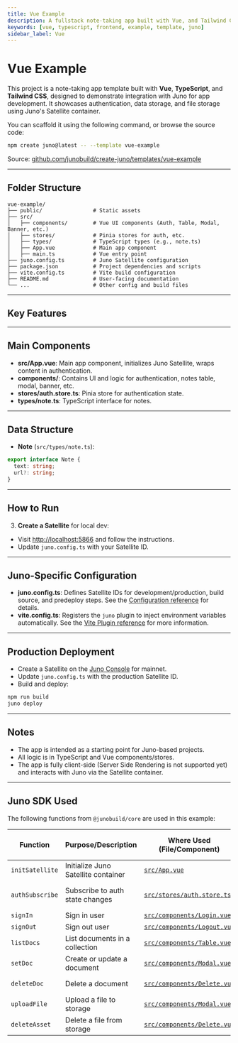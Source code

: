 ```yaml
---
title: Vue Example
description: A fullstack note-taking app built with Vue, and Tailwind CSS using Juno for authentication, data, and file storage.
keywords: [vue, typescript, frontend, example, template, juno]
sidebar_label: Vue
---
```


# Vue Example

This project is a note-taking app template built with **Vue**, **TypeScript**, and **Tailwind CSS**, designed to demonstrate integration with Juno for app development. It showcases authentication, data storage, and file storage using Juno's Satellite container.

You can scaffold it using the following command, or browse the source code:

```bash
npm create juno@latest -- --template vue-example
```

Source: [github.com/junobuild/create-juno/templates/vue-example](https://github.com/junobuild/create-juno/tree/main/templates/vue-example)

---

## Folder Structure

```
vue-example/
├── public/                # Static assets
├── src/
│   ├── components/        # Vue UI components (Auth, Table, Modal, Banner, etc.)
│   ├── stores/            # Pinia stores for auth, etc.
│   ├── types/             # TypeScript types (e.g., note.ts)
│   ├── App.vue            # Main app component
│   ├── main.ts            # Vue entry point
├── juno.config.ts         # Juno Satellite configuration
├── package.json           # Project dependencies and scripts
├── vite.config.ts         # Vite build configuration
├── README.md              # User-facing documentation
└── ...                    # Other config and build files
```

---

## Key Features


<KeyFeatures />

---

## Main Components

- **src/App.vue**: Main app component, initializes Juno Satellite, wraps content in authentication.
- **components/**: Contains UI and logic for authentication, notes table, modal, banner, etc.
- **stores/auth.store.ts**: Pinia store for authentication state.
- **types/note.ts**: TypeScript interface for notes.

---

## Data Structure

- **Note** (`src/types/note.ts`):

```ts
export interface Note {
  text: string;
  url?: string;
}
```

---

## How to Run


<HowToStart />

3. **Create a Satellite** for local dev:

- Visit [http://localhost:5866](http://localhost:5866) and follow the instructions.
- Update `juno.config.ts` with your Satellite ID.


<HowToRun />

---

## Juno-Specific Configuration

- **juno.config.ts**: Defines Satellite IDs for development/production, build source, and predeploy steps. See the [Configuration reference](../reference/configuration.mdx) for details.
- **vite.config.ts**: Registers the `juno` plugin to inject environment variables automatically. See the [Vite Plugin reference](../reference/plugins.mdx#vite-plugin) for more information.

---

## Production Deployment

- Create a Satellite on the [Juno Console](https://juno.build) for mainnet.
- Update `juno.config.ts` with the production Satellite ID.
- Build and deploy:

```bash
npm run build
juno deploy
```

---

## Notes

- The app is intended as a starting point for Juno-based projects.
- All logic is in TypeScript and Vue components/stores.
- The app is fully client-side (Server Side Rendering is not supported yet) and interacts with Juno via the Satellite container.

---

## Juno SDK Used

The following functions from `@junobuild/core` are used in this example:

| Function        | Purpose/Description                 | Where Used (File/Component)                                                                                                       | Juno Docs/Source Reference                                                                 |
| --------------- | ----------------------------------- | --------------------------------------------------------------------------------------------------------------------------------- | ------------------------------------------------------------------------------------------ |
| `initSatellite` | Initialize Juno Satellite container | [`src/App.vue`](https://github.com/junobuild/create-juno/blob/main/templates/vue-example/src/App.vue)                             | [Initialization](../setup-the-sdk#initialization)                                          |
| `authSubscribe` | Subscribe to auth state changes     | [`src/stores/auth.store.ts`](https://github.com/junobuild/create-juno/blob/main/templates/vue-example/src/stores/auth.store.ts)   | [Listening to Auth Changes](../build/authentication/development#listening-to-auth-changes) |
| `signIn`        | Sign in user                        | [`src/components/Login.vue`](https://github.com/junobuild/create-juno/blob/main/templates/vue-example/src/components/Login.vue)   | [Sign-in](../build/authentication/development#sign-in)                                     |
| `signOut`       | Sign out user                       | [`src/components/Logout.vue`](https://github.com/junobuild/create-juno/blob/main/templates/vue-example/src/components/Logout.vue) | [Sign-out](../build/authentication/development#sign-out)                                   |
| `listDocs`      | List documents in a collection      | [`src/components/Table.vue`](https://github.com/junobuild/create-juno/blob/main/templates/vue-example/src/components/Table.vue)   | [List documents](../build/datastore/development#list-documents)                            |
| `setDoc`        | Create or update a document         | [`src/components/Modal.vue`](https://github.com/junobuild/create-juno/blob/main/templates/vue-example/src/components/Modal.vue)   | [Add a document](../build/datastore/development#add-a-document)                            |
| `deleteDoc`     | Delete a document                   | [`src/components/Delete.vue`](https://github.com/junobuild/create-juno/blob/main/templates/vue-example/src/components/Delete.vue) | [Delete a document](../build/datastore/development#delete-a-document)                      |
| `uploadFile`    | Upload a file to storage            | [`src/components/Modal.vue`](https://github.com/junobuild/create-juno/blob/main/templates/vue-example/src/components/Modal.vue)   | [Upload file](../build/storage/development#upload-file)                                    |
| `deleteAsset`   | Delete a file from storage          | [`src/components/Delete.vue`](https://github.com/junobuild/create-juno/blob/main/templates/vue-example/src/components/Delete.vue) | [Delete asset](../build/storage/development#delete-asset)                                  |
